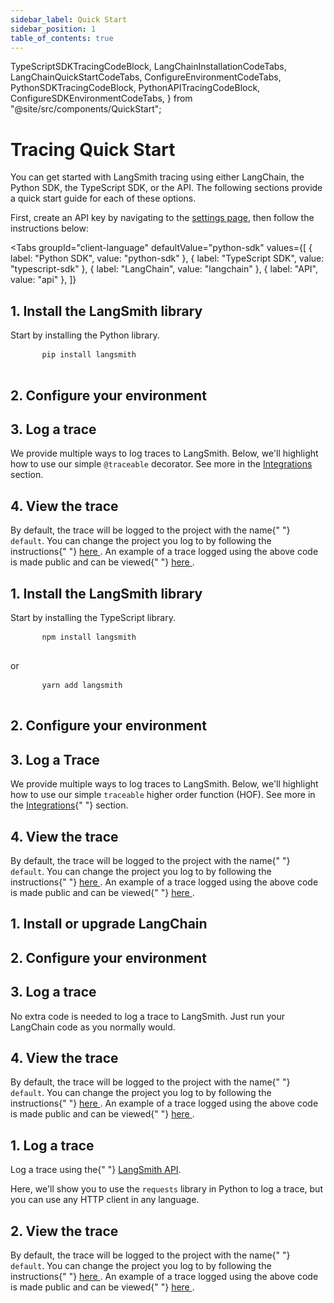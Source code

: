 ```yaml
---
sidebar_label: Quick Start
sidebar_position: 1
table_of_contents: true
---
```


  TypeScriptSDKTracingCodeBlock,
  LangChainInstallationCodeTabs,
  LangChainQuickStartCodeTabs,
  ConfigureEnvironmentCodeTabs,
  PythonSDKTracingCodeBlock,
  PythonAPITracingCodeBlock,
  ConfigureSDKEnvironmentCodeTabs,
} from "@site/src/components/QuickStart";

# Tracing Quick Start

You can get started with LangSmith tracing using either LangChain, the Python SDK, the TypeScript SDK, or the API. The following sections provide a quick start guide for each of these options.

First, create an API key by navigating to the <a href="https://smith.langchain.com/settings">settings page</a>, then follow the instructions below:

<Tabs
  groupId="client-language"
  defaultValue="python-sdk"
  values={[
    { label: "Python SDK", value: "python-sdk" },
    { label: "TypeScript SDK", value: "typescript-sdk" },
    { label: "LangChain", value: "langchain" },
    { label: "API", value: "api" },
  ]}
>
  <TabItem value="python-sdk">
    <h2>1. Install the LangSmith library</h2>
    <p>Start by installing the Python library.</p>
    <pre>
      <code>pip install langsmith</code>
    </pre>
    <h2>2. Configure your environment</h2>
    <ConfigureSDKEnvironmentCodeTabs />
    <h2>3. Log a trace</h2>
    <p>
      We provide multiple ways to log traces to LangSmith. Below, we'll
      highlight how to use our simple <code>@traceable</code> decorator. See
      more in the <a href="./integrations">Integrations</a> section.
    </p>
    <PythonSDKTracingCodeBlock />
    <h2>4. View the trace</h2>
    <p>
      By default, the trace will be logged to the project with the name{" "}
      <code>default</code>. You can change the project you log to by following
      the instructions{" "}
      <a href="/tracing/faq/customizing_trace_attributes#logging-to-a-specific-project">
        here
      </a>
      . An example of a trace logged using the above code is made public and can
      be viewed{" "}
      <a href="https://smith.langchain.com/public/279036f1-a06c-487a-bf74-d5d72af5fd9f/r">
        here
      </a>
      .
    </p>
  </TabItem>
  <TabItem value="typescript-sdk">
    <h2>1. Install the LangSmith library</h2>
    <p>Start by installing the TypeScript library.</p>
    <pre>
      <code>npm install langsmith</code>
    </pre>
    or
    <pre>
      <code>yarn add langsmith</code>
    </pre>
    <h2>2. Configure your environment</h2>
    <ConfigureSDKEnvironmentCodeTabs />
    <h2>3. Log a Trace</h2>
    <p>
      We provide multiple ways to log traces to LangSmith. Below, we'll
      highlight how to use our simple <code>traceable</code> higher order
      function (HOF). See more in the <a href="./integrations">Integrations</a>{" "}
      section.
    </p>
    <TypeScriptSDKTracingCodeBlock />
    <h2>4. View the trace</h2>
    <p>
      By default, the trace will be logged to the project with the name{" "}
      <code>default</code>. You can change the project you log to by following
      the instructions{" "}
      <a href="/tracing/faq/customizing_trace_attributes#logging-to-a-specific-project">
        here
      </a>
      . An example of a trace logged using the above code is made public and can
      be viewed{" "}
      <a href="https://smith.langchain.com/public/90baed21-d367-442b-9448-5066a3fe71ab/r">
        here
      </a>
      .
    </p>
  </TabItem>
  <TabItem value="langchain">
    <h2>1. Install or upgrade LangChain</h2>
    <LangChainInstallationCodeTabs />
    <h2>2. Configure your environment</h2>
    <ConfigureEnvironmentCodeTabs />
    <h2>3. Log a trace</h2>
    <p>
      No extra code is needed to log a trace to LangSmith. Just run your
      LangChain code as you normally would.
    </p>
    <LangChainQuickStartCodeTabs />
    <h2>4. View the trace</h2>
    <p>
      By default, the trace will be logged to the project with the name{" "}
      <code>default</code>. You can change the project you log to by following
      the instructions{" "}
      <a href="/tracing/faq/customizing_trace_attributes#logging-to-a-specific-project">
        here
      </a>
      . An example of a trace logged using the above code is made public and can
      be viewed{" "}
      <a href="https://smith.langchain.com/public/e6a46eb2-d785-4804-a1e3-23f167a04300/r">
        here
      </a>
      .
    </p>
  </TabItem>
  <TabItem value="api">
    <h2>1. Log a trace</h2>
    <p>
      Log a trace using the{" "}
      <a href="https://api.smith.langchain.com/redoc">LangSmith API</a>.
    </p>
    <p>
      Here, we'll show you to use the <code>requests</code> library in Python to
      log a trace, but you can use any HTTP client in any language.
    </p>
    <PythonAPITracingCodeBlock />
    <h2>2. View the trace</h2>
    <p>
      By default, the trace will be logged to the project with the name{" "}
      <code>default</code>. You can change the project you log to by following
      the instructions{" "}
      <a href="/tracing/faq/customizing_trace_attributes#logging-to-a-specific-project">
        here
      </a>
      . An example of a trace logged using the above code is made public and can
      be viewed{" "}
      <a href="https://smith.langchain.com/public/c0fcc401-f163-4546-aad8-1641e9fd6e91/r">
        here
      </a>
      .
    </p>
  </TabItem>
</Tabs>
